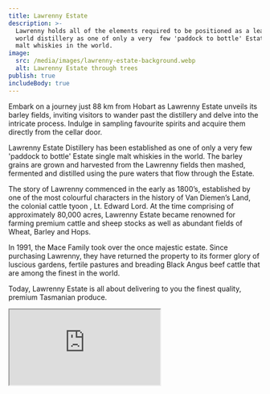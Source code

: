 ```yaml
---
title: Lawrenny Estate
description: >-
  Lawrenny holds all of the elements required to be positioned as a leading new
  world distillery as one of only a very  few 'paddock to bottle' Estate single
  malt whiskies in the world.
image:
  src: /media/images/lawrenny-estate-background.webp
  alt: Lawrenny Estate through trees
publish: true
includeBody: true
---
```


Embark on a journey just 88 km from Hobart as Lawrenny Estate unveils its barley fields, inviting visitors to wander past the distillery and delve into the intricate process. Indulge in sampling favourite spirits and acquire them directly from the cellar door.

Lawrenny Estate Distillery has been established as one of only a very few 'paddock to bottle' Estate single malt whiskies in the world. The barley grains are grown and harvested from the Lawrenny fields then mashed, fermented and distilled using the pure waters that flow through the Estate.

The story of Lawrenny commenced in the early as 1800’s, established by one of the most colourful characters in the history of Van Diemen’s Land, the colonial cattle tyoon , Lt. Edward Lord. At the time comprising of approximately 80,000 acres, Lawrenny Estate became renowned for farming premium cattle and sheep stocks as well as abundant fields of Wheat, Barley and Hops.

In 1991, the Mace Family took over the once majestic estate. Since purchasing Lawrenny, they have returned the property to its former glory of luscious gardens, fertile pastures and breading Black Angus beef cattle that are among the finest in the world.

Today, Lawrenny Estate is all about delivering to you the finest quality, premium Tasmanian produce.

<Iframe src="https://www.google.com/maps/embed?pb=!1m18!1m12!1m3!1d2940.8689396320756!2d146.74338191546127!3d-42.515593079176874!2m3!1f0!2f0!3f0!3m2!1i1024!2i768!4f13.1!3m3!1m2!1s0xaa6e32c4f938dbd3%3A0x9aac3aa70252b9aa!2s6485+Lyell+Hwy%2C+Ouse+TAS+7140!5e0!3m2!1sen!2sau!4v1504852838956" />

<Link
  link={{
    description: "Visit Lawrenny Estate",
    url: "https://www.lawrenny.com/",
    externalFlag: true
  }}
/>
